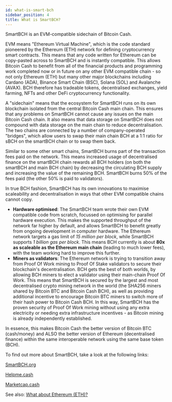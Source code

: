 ```yaml
---
id: what-is-smart-bch
sidebar_position: 4
title: What is SmartBCH?
---
```


SmartBCH is an EVM-compatible sidechain of Bitcoin Cash.

EVM means "Ethereum Virtual Machine", which is the code standard pioneered by the Ethereum (ETH) network for defining cryptocurrency smart contracts. This means that any code written for Ethereum can be copy-pasted across to SmartBCH and is instantly compatible. This allows Bitcoin Cash to benefit from all of the financial products and programming work completed now or in future on any other EVM compatible chain - so not only Ethereum (ETH) but many other major blockchains including Cardano (ADA), Binance Smart Chain (BSC), Solana (SOL) and Avalanche (AVAX). BCH therefore has tradeable tokens, decentralised exchanges, yield farming, NFTs and other DeFi cryptocurrency functionality.

A "sidechain" means that the ecosystem for SmartBCH runs on its own blockchain isolated from the central Bitcoin Cash main chain. This ensures that any problems on SmartBCH cannot cause any issues on the main Bitcoin Cash chain. It also means that data storage on SmartBCH does not compound with data storage on the main chain to reduce decentralisation. The two chains are connected by a number of company-operated "bridges", which allow users to swap their main chain BCH at a 1:1 ratio for sBCH on the smartBCH chain or to swap them back.

Similar to some other smart chains, SmartBCH burns part of the transaction fees paid on the network. This means increased usage of decentralised finance on the smartBCH chain rewards all BCH holders (on both the smartBCH and main BCH chain) by decreasing the circulating BCH supply and increasing the value of the remaining BCH. SmartBCH burns 50% of the fees paid (the other 50% is paid to validators).

In true BCH fashion, SmartBCH has its own innovations to maximise scaleability and decentralisation in ways that other EVM compatible chains cannot copy.

- **Hardware optimised**: The SmartBCH team wrote their own EVM compatible code from scratch, focussed on optimising for parallel hardware execution. This makes the supported throughput of the network far higher by default, and allows SmartBCH to benefit greatly from ongoing development in computer hardware. The Ethereum network targets a gas limit of _15 million per block_, while SmartBCH supports _1 billion gas per block_. This means BCH currently is about **80x as scaleable as the Ethereum main chain** (leading to much lower fees), with the team working hard to improve this further.
- **Miners as validators**: The Ethereum network is trying to transition away from Proof Of Work mining to Proof Of Stake validators to secure their blockchain's decentralisation. BCH gets the best of both worlds, by allowing BCH miners to elect a validator using their main-chain Proof Of Work. This means that SmartBCH is secured by the largest and most decentralised crypto mining network in the world (the SHA256 miners shared by Bitcoin BTC and Bitcoin Cash BCH), as well as providing additional incentive to encourage Bitcoin BTC miners to switch more of their hash power to Bitcoin Cash BCH. In this way, SmartBCH has the proven security of Proof Of Work mining without using any extra electricity or needing extra infrastructure incentives - as Bitcoin mining is already independently established.

In essence, this makes Bitcoin Cash the better version of Bitcoin BTC (cash/money) and ALSO the better version of Ethereum (decentralised finance) within the same interoperable network using the same base token (BCH).

To find out more about SmartBCH, take a look at the following links:

[SmartBCH.org](https://smartbch.org/)

[Helpme.cash](https://helpme.cash/)

[Marketcap.cash](https://www.marketcap.cash/)

See also: [What about Ethereum (ETH)?](/faqs/Cryptocurrency/what-about-ethereum-eth)
